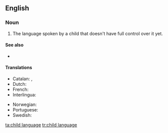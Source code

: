 {{also|child-language}}
==English==

===Noun===
{{en-noun|head=[[child]] [[language]]|-}}

# The language spoken by a child that doesn't have full control over it yet.

====See also====
* {{l|en|baby talk}}

====Translations====
{{trans-top|the language spoken by a child that doesn't have full control over it yet}}
* Catalan: {{t|ca|llenguatge infantil|m}}, {{t|ca|idioma infantil|m}}
* Dutch: {{t+|nl|kindertaal|f}}
* French: {{t+|fr|langage enfantin|m}}
* Interlingua: {{t|ia|linguage infantil}}
{{trans-mid}}
* Norwegian: {{t|no|barnespråk|n}}
* Portuguese: {{t|pt|[[linguagem]] [[infantil]]|f}}
* Swedish: {{t+|sv|barnspråk|n}}
{{trans-bottom}}

[[ta:child language]]
[[tr:child language]]